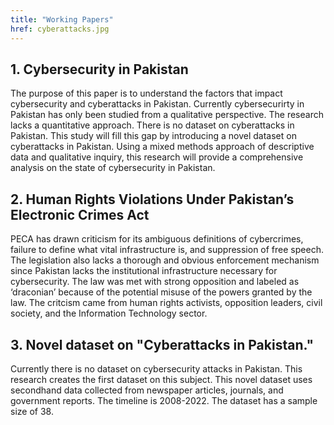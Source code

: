 ---
title: "Working Papers"
href: cyberattacks.jpg
---

## 1. Cybersecurity in Pakistan

The purpose of this paper is to understand the factors that impact cybersecurity and cyberattacks in Pakistan. Currently cybersecurirty in Pakistan has only been studied from a qualitative perspective. The research lacks a quantitative approach. There is no dataset on cyberattacks in Pakistan. This study will fill this gap by introducing a novel dataset on cyberattacks in Pakistan. Using a mixed methods approach of  descriptive data and qualitative inquiry, this research will provide a comprehensive analysis on the state of cybersecurity in Pakistan. 

## 2.  Human Rights Violations Under Pakistan's Electronic Crimes Act

PECA has drawn criticism for its ambiguous definitions of cybercrimes, failure to define what vital infrastructure is, and suppression of free speech. The legislation also lacks a thorough and obvious enforcement mechanism since Pakistan lacks the institutional infrastructure necessary for cybersecurity. The law was met with strong opposition and labeled as ‘draconian’ because of the potential misuse of the powers granted by the law. The critcism came from human rights activists, opposition leaders, civil society, and the Information Technology sector. 

## 3. Novel dataset on \"Cyberattacks in Pakistan.\"

Currently there is no dataset on cybersecurity attacks in Pakistan. This research creates the first dataset on this subject. This novel dataset uses secondhand data collected from newspaper articles, journals, and government reports. The timeline is 2008-2022. The dataset has a sample size of 38. 

 